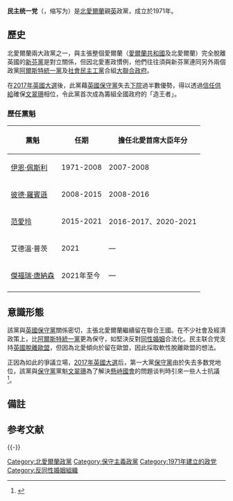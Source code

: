 {{NoteTA
|G1= PoliticiansUK
|1=zh-cn:阿莱娜·福斯特; zh-hans:阿琳·福斯特; zh-tw:阿琳·佛斯特; zh-hk:范愛玲;
|2=zh-hans:民主统一党;zh-hant:民主聯合黨;zh-tw:民主聯盟黨;zh-hk:民主統一黨;
}}
{{Infobox Political Party
|colorcode= #D46A4C
|country =英國
|name = 民主统一党
|name_native =Democratic Unionist Party
|logo = Democratic Unionist Party logo.svg
|leader = [[傑福瑞·唐納森|傑福瑞·唐納森]]
|leader1_title = 主席
|leader1_name =  {{le|莫羅男爵莫里斯·莫羅|Maurice Morrow|莫羅勳爵}}
|leader2_title = 副黨魁
|leader2_name = {{le|寶拉‧布萊德利|Paula Bradley}}
|foundation = 1971年9月30日
|headquarters = [[英國|英國]][[北愛爾蘭|北愛爾蘭]]<br />[[安特里姆郡|安特里姆郡]][[貝爾法斯特|貝爾法斯特]]<br />Dundela街91號
|ideology = {{le|英國聯合主义|Unionism in the United Kingdom}}<br />[[保守主義|保守主義]]<br />[[民族保守主义|民族保守主义]]<br />[[社會保守主義|社會保守主義]]<br />[[硬歐洲懷疑主義|硬歐洲懷疑主義]]
|position = [[右翼|右翼]] <ref>{{Cite news|title=Could the DUP be Westminster kingmakers?|url=https://www.bbc.com/news/election-2017-40215071|date=2017-06-09|accessdate=2020-01-11|language=en-GB|first=Mark|last=Devenport|publisher=BBC|archive-date=2018-05-04|archive-url=https://web.archive.org/web/20180504223537/http://www.bbc.com/news/election-2017-40215071|dead-url=no}}</ref>
|colours = [[红色|红色]]、[[白色|白色]]和[[藍色|藍色]]
|website = [http://www.mydup.com http://www.mydup.com]
|seats1_title = [[英國下議院|英國下議院]]<br />({{le|英國國會北愛爾蘭選區例表|List of parliamentary constituencies in Northern Ireland|北愛爾蘭議席}})
|seats1 = {{Composition bar|8|18|hex=#D46A4C}}
|seats2_title = [[英國上議院|英國上議院]]
|seats2 =  {{Composition bar|5|786|hex=#D46A4C}}
|seats4_title = [[北愛爾蘭議會|北愛爾蘭議會]]
|seats4 = {{Composition bar|26|90|hex=#D46A4C}}
|seats5_title = [[北愛爾蘭行政區劃|北愛爾蘭地方議會]]
|seats5 = {{Composition bar|122|462|hex=#D46A4C}}
}}
'''民主统一党'''（{{lang-en|Democratic Unionist Party}}，缩写为{{lang|en|DUP}}）是[[北愛爾蘭|北愛爾蘭]]親[[英國|英]]政黨，成立於1971年。

== 歷史 ==
北愛爾蘭兩大政黨之一，與主張整個愛爾蘭（[[愛爾蘭共和國|愛爾蘭共和國]]及北愛爾蘭）完全脫離英國的[[新芬黨|新芬黨]]是對立關係，但因北愛憲政慣例，他們往往須與新芬黨連同另外兩個政黨[[阿爾斯特統一黨|阿爾斯特統一黨]]及[[社會民主工黨|社會民主工黨]]合組[[大聯合政府|大聯合政府]]。

在[[2017年英國大選|2017年英國大選]]後，此黨藉[[英國保守黨|英國保守黨]]失去[[英國下議院|下院]]過半數優勢，得以透過[[信任供給|信任供給]]確保[[文翠珊|文翠珊]]相位，令此黨首次成為籌組全國政府的「造王者」。

=== 歷任黨魁 ===
{|class=wikitable
|-
! 黨魁
! 任期
! 擔任北愛首席大臣年分
|-
|[[伊恩·佩斯利|伊恩·佩斯利]]
|1971-2008
|2007-2008
|-
|[[彼德·羅賓遜_(政治人物)|彼德·羅賓遜]]
|2008-2015
|2008-2016
|-
|[[范愛玲|范愛玲]]
|2015-2021
|2016-2017、2020-2021
|-
| 艾德溫‧普茨
|2021
| — {{NoteTag|指派{{le|保羅·吉凡|Paul Givan}}於2021年6月17日起出任}}
|-
|[[傑福瑞·唐納森|傑福瑞·唐納森]]
|2021年至今
| — 
|-
|}

== 意識形態 ==
該黨與[[英國保守黨|英國保守黨]]關係密切，主張北愛爾蘭繼續留在聯合王國。在不少社會及經濟政策上，比[[阿爾斯特統一黨|阿爾斯特統一黨]]更為保守，如堅決反對[[同性婚姻|同性婚姻]]合法化。民主联合党支持[[英國脫離歐盟|英國脫離歐盟]]，但因為北愛傾向於留在歐盟，因此採取軟性脫離歐盟的想法。

正因為如此的爭議立場，[[2017年英國大選|2017年英國大選]]后，第一大黨[[保守黨_(英國)|保守黨]]由於失去多数党地位，該黨與[[保守黨_(英國)|保守黨]]黨魁[[文翠珊|文翠珊]]為了解決[[懸峙國會|懸峙國會]]的問題谈判時引來一些人士抗議<ref>{{Cite web |url=http://www.bbc.com/news/election-2017-40219030 |title=May to form 'government of certainty' with DUP backing |accessdate=2017-06-11 |archive-date=2017-06-11 |archive-url=https://web.archive.org/web/20170611174816/http://www.bbc.com/news/election-2017-40219030 |dead-url=no }}</ref>。

==備註==
{{notefoot}}

== 参考文献 ==
{{Reflist}}

{{-}}
{{英国政党}}

{{Authority control}}

[[Category:北愛爾蘭政黨|Category:北愛爾蘭政黨]]
[[Category:保守主義政黨|Category:保守主義政黨]]
[[Category:1971年建立的政党|Category:1971年建立的政党]]
[[Category:反同性婚姻組織|Category:反同性婚姻組織]]